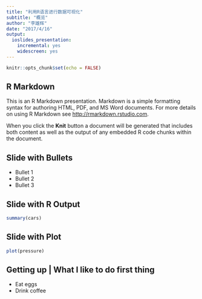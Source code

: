 ```yaml
---
title: "利用R语言进行数据可视化"
subtitle: "概览"
author: "李雄辉"
date: "2017/4/16"
output: 
  ioslides_presentation: 
    incremental: yes
    widescreen: yes
---
```


```r
knitr::opts_chunk$set(echo = FALSE)
```

## R Markdown {.smaller}

This is an R Markdown presentation. Markdown is a simple formatting syntax for authoring HTML, PDF, and MS Word documents. For more details on using R Markdown see <http://rmarkdown.rstudio.com>.

When you click the **Knit** button a document will be generated that includes both content as well as the output of any embedded R code chunks within the document.

## Slide with Bullets {.build}

- Bullet 1
- Bullet 2
- Bullet 3

## Slide with R Output

```r
summary(cars)
```

## Slide with Plot

```r
plot(pressure)
```

## Getting up | What I like to do first thing

- Eat eggs
- Drink coffee


